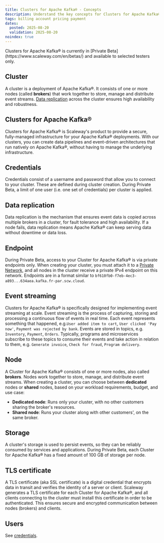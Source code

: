 ```yaml
---
title: Clusters for Apache Kafka® - Concepts
description: Understand the key concepts for Clusters for Apache Kafka®.
tags: billing account pricing payment
dates:
  posted: 2025-08-20
  validation: 2025-08-20
noindex: true
---
```


<Message type="note">
Clusters for Apache Kafka® is currently in [Private Beta](https://www.scaleway.com/en/betas/) and available to selected testers only.
</Message>

## Cluster

A cluster is a deployment of Apache Kafka®. It consists of one or more nodes (called **brokers**) that work together to store, manage and distribute event streams. [Data replication](#data-replication) across the cluster ensures high availability and robustness.

## Clusters for Apache Kafka®

Clusters for Apache Kafka® is Scaleway's product to provide a secure, fully-managed infrastructure for your Apache Kafka® deployments. With our clusters, you can create data pipelines and event-driven architectures that run natively on Apache Kafka®, without having to manage the underlying infrastructure.

## Credentials

Credentials consist of a username and password that allow you to connect to your cluster. These are defined during cluster creation. During Private Beta, a limit of one user (i.e. one set of credentials) per cluster is applied.

## Data replication

Data replication is the mechanism that ensures event data is copied across multiple brokers in a cluster, for fault tolerance and high availability. If a node fails, data replication means Apache Kafka® can keep serving data without downtime or data loss.

## Endpoint

During Private Beta, access to your Cluster for Apache Kafka® is via private endpoints only. When creating your cluster, you must attach it to a [Private Network](/vpc/concepts/#private-networks), and all nodes in the cluster receive a private IPv4 endpoint on this network. Endpoints are in a format similar to `bf610fb0-f7eb-4ec3-a893...634aea.kafka.fr-par.scw.cloud`.

## Event streaming

Clusters for Apache Kafka® is specifically designed for implementing event streaming at scale. Event streaming is the process of capturing, storing and processing a continuous flow of events in real time. Each event represents something that happened, e.g.`User added item to cart`, `User clicked 'Pay now'`, `Payment was rejected by bank`. Events are stored in topics, e.g. `Inventory`, `Payment`, `Orders`. Typically, programs and microservices subscribe to these topics to consume their events and take action in relation to them, e.g. `Generate invoice`, `Check for fraud`, `Program delivery`.

## Node

A Cluster for Apache Kafka® consists of one or more nodes, also called **brokers**. Nodes work together to store, manage, and distribute event streams. When creating a cluster, you can choose between **dedicated** nodes or **shared** nodes, based on your workload requirements, budget, and use case:

- **Dedicated node**: Runs only your cluster, with no other customers sharing the broker's resources. 
- **Shared node**: Runs your cluster along with other customers', on the same broker.

## Storage

A cluster's storage is used to persist events, so they can be reliably consumed by services and applications. During Private Beta, each Cluster for Apache Kafka® has a fixed amount of 100 GB of storage per node.

## TLS certificate

A TLS certificate (aka SSL certificate) is a digital credential that encrypts data in transit and verifies the identity of a server or client. Scaleway generates a TLS certificate for each Cluster for Apache Kafka®, and all clients connecting to the cluster must install this certificate in order to be authenticated. This ensures secure and encrypted communication between nodes (brokers) and clients.

## Users

See [credentials](#credentials).


